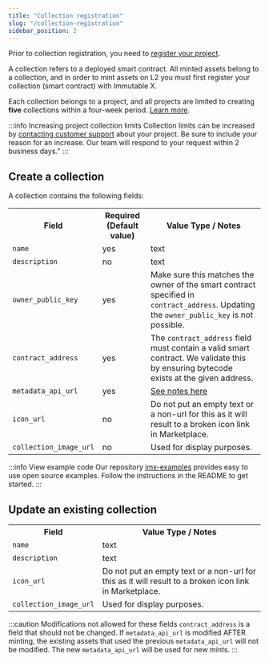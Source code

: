 ```yaml
---
title: "Collection registration"
slug: "/collection-registration"
sidebar_position: 2
---
```

Prior to collection registration, you need to [register your project](./project-registration.md).

A collection refers to a deployed smart contract. All minted assets belong to a collection, and in order to mint assets on L2 you must first register your collection (smart contract) with Immutable X. 

Each collection belongs to a project, and all projects are limited to creating **five** collections within a four-week period. [Learn more](./project-registration.md#project-limits).

:::info Increasing project collection limits
Collection limits can be increased by [contacting customer support](https://support.immutable.com/hc/en-us/requests/new) about your project. Be sure to include your reason for an increase. Our team will respond to your request within 2 business days."
:::

## Create a collection
A collection contains the following fields:

<table>
  <tr>
    <th>Field</th>
    <th>Required (Default value)</th>
    <th>Value Type / Notes</th>
  </tr>
  <tr>
    <td>
      <code>name</code>
    </td>
    <td>yes</td>
    <td>text</td>
  </tr>
  <tr>
    <td>
      <code>description</code>
    </td>
    <td>no</td>
    <td>text</td>
  </tr>
  <tr>
    <td>
      <code>owner_public_key</code>
    </td>
    <td>yes</td>
    <td>Make sure this matches the owner of the smart contract specified in <code>contract_address</code>. Updating the <code>owner_public_key</code> is not possible.</td>
  </tr>
  <tr>
    <td>
      <code>contract_address</code>
    </td>
    <td>yes</td>
    <td>The <code>contract_address</code> field must contain a valid smart contract. We validate this by ensuring bytecode exists at the given address.</td>
  </tr>
  <tr>
    <td><code>metadata_api_url</code></td>
    <td>yes</td>
    <td><a href="minting-on-immutable-x#metadata-api">See notes here</a></td>
  </tr>
  <tr>
    <td><code>icon_url</code></td>
    <td>no</td>
    <td>Do not put an empty text or a non-url for this as it will result to a broken icon link in Marketplace.</td>
  </tr>
  <tr>
    <td><code>collection_image_url</code></td>
    <td>no</td>
    <td>Used for display purposes.</td>
  </tr>
</table>

:::info View example code
Our repository [imx-examples](https://github.com/immutable/imx-examples) provides easy to use open source examples. Follow the instructions in the README to get started.
:::

## Update an existing collection
<table>
  <tr>
    <th>Field</th>
    <th>Value Type / Notes</th>
  </tr>
  <tr>
    <td>
      <code>name</code>
    </td>
    <td>text</td>
  </tr>
  <tr>
    <td>
      <code>description</code>
    </td>
    <td>text</td>
  </tr>
  <tr>
    <td><code>icon_url</code></td>
    <td>Do not put an empty text or a non-url for this as it will result to a broken icon link in Marketplace.</td>
  </tr>
  <tr>
    <td><code>collection_image_url</code></td>
    <td>Used for display purposes.</td>
  </tr>
</table>

:::caution Modifications not allowed for these fields
`contract_address` is a field that should not be changed. If `metadata_api_url` is modified AFTER minting, the existing assets that used the previous `metadata_api_url` will not be modified.  The new `metadata_api_url` will be used for new mints.
:::